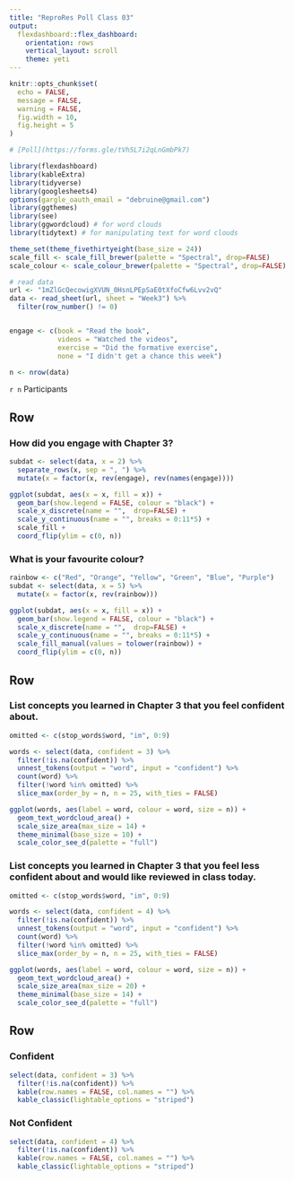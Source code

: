 ```yaml
---
title: "ReproRes Poll Class 03"
output: 
  flexdashboard::flex_dashboard:
    orientation: rows
    vertical_layout: scroll
    theme: yeti
---
```


```r
knitr::opts_chunk$set(
  echo = FALSE,
  message = FALSE,
  warning = FALSE,
  fig.width = 10,
  fig.height = 5
)

# [Poll](https://forms.gle/tVh5L7i2qLnGmbPk7)

library(flexdashboard)
library(kableExtra)
library(tidyverse)
library(googlesheets4)
options(gargle_oauth_email = "debruine@gmail.com")
library(ggthemes)
library(see)
library(ggwordcloud) # for word clouds
library(tidytext) # for manipulating text for word clouds
```

```r
theme_set(theme_fivethirtyeight(base_size = 24))
scale_fill <- scale_fill_brewer(palette = "Spectral", drop=FALSE)
scale_colour <- scale_colour_brewer(palette = "Spectral", drop=FALSE)
```

```r
# read data
url <- "1mZlGcQecowigXVUN_0HsnLPEpSaE0tXfoCfw6Lvv2vQ"
data <- read_sheet(url, sheet = "Week3") %>%
  filter(row_number() != 0)


engage <- c(book = "Read the book", 
            videos = "Watched the videos", 
            exercise = "Did the formative exercise",
            none = "I didn't get a chance this week")

n <- nrow(data)
```

`r n` Participants

Row {data-height=400}
-----------------------------------------------------------------------

### How did you engage with Chapter 3?

```r
subdat <- select(data, x = 2) %>%
  separate_rows(x, sep = ", ") %>%
  mutate(x = factor(x, rev(engage), rev(names(engage))))

ggplot(subdat, aes(x = x, fill = x)) +
  geom_bar(show.legend = FALSE, colour = "black") +
  scale_x_discrete(name = "",  drop=FALSE) +
  scale_y_continuous(name = "", breaks = 0:11*5) +
  scale_fill +
  coord_flip(ylim = c(0, n)) 
```

### What is your favourite colour?

```r
rainbow <- c("Red", "Orange", "Yellow", "Green", "Blue", "Purple")
subdat <- select(data, x = 5) %>%
  mutate(x = factor(x, rev(rainbow)))

ggplot(subdat, aes(x = x, fill = x)) +
  geom_bar(show.legend = FALSE, colour = "black") +
  scale_x_discrete(name = "",  drop=FALSE) +
  scale_y_continuous(name = "", breaks = 0:11*5) +
  scale_fill_manual(values = tolower(rainbow)) +
  coord_flip(ylim = c(0, n)) 
```


Row {data-height=400}
-----------------------------------------------------------------------

### List concepts you learned in Chapter 3 that you feel confident about.

```r
omitted <- c(stop_words$word, "im", 0:9)

words <- select(data, confident = 3) %>%
  filter(!is.na(confident)) %>%
  unnest_tokens(output = "word", input = "confident") %>%
  count(word) %>%
  filter(!word %in% omitted) %>%
  slice_max(order_by = n, n = 25, with_ties = FALSE)

ggplot(words, aes(label = word, colour = word, size = n)) +
  geom_text_wordcloud_area() +
  scale_size_area(max_size = 14) +
  theme_minimal(base_size = 10) +
  scale_color_see_d(palette = "full") 
```



### List concepts you learned in Chapter 3 that you feel less confident about and would like reviewed in class today.

```r
omitted <- c(stop_words$word, "im", 0:9)

words <- select(data, confident = 4) %>%
  filter(!is.na(confident)) %>%
  unnest_tokens(output = "word", input = "confident") %>%
  count(word) %>%
  filter(!word %in% omitted) %>%
  slice_max(order_by = n, n = 25, with_ties = FALSE)

ggplot(words, aes(label = word, colour = word, size = n)) +
  geom_text_wordcloud_area() +
  scale_size_area(max_size = 20) +
  theme_minimal(base_size = 14) +
  scale_color_see_d(palette = "full") 
```

Row {data-height=600}
-----------------------------------------------------------------------

### Confident 

```r
select(data, confident = 3) %>%
  filter(!is.na(confident)) %>%
  kable(row.names = FALSE, col.names = "") %>%
  kable_classic(lightable_options = "striped")
```


### Not Confident 

```r
select(data, confident = 4) %>%
  filter(!is.na(confident)) %>%
  kable(row.names = FALSE, col.names = "") %>%
  kable_classic(lightable_options = "striped")
```
